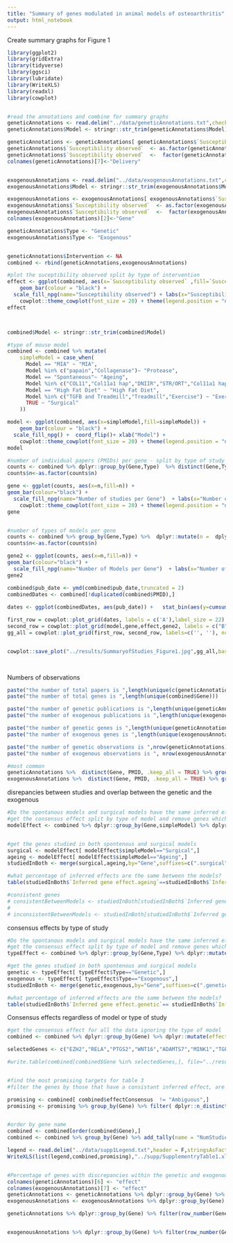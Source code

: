 ```yaml
---
title: "Summary of genes modulated in animal models of osteoarthritis"
output: html_notebook
---
```


Create summary graphs for Figure 1
```r
library(ggplot2)
library(gridExtra)
library(tidyverse)
library(ggsci)
library(lubridate)
library(WriteXLS)
library(readxl)
library(cowplot)


#read the annotations and combine for summary graphs
geneticAnnotations <- read.delim("../data/geneticAnnotations.txt",check.names = F)
geneticAnnotations$Model <- stringr::str_trim(geneticAnnotations$Model)

geneticAnnotations <- geneticAnnotations[ geneticAnnotations$`Susceptibility observed` %in% c("Protective","Detrimental","No effect"),]
geneticAnnotations$`Susceptibility observed`  <- as.factor(geneticAnnotations$`Susceptibility observed` )
geneticAnnotations$`Susceptibility observed`  <-  factor(geneticAnnotations$`Susceptibility observed` ,levels(geneticAnnotations$`Susceptibility observed` )[c(1,3,2,4)])
colnames(geneticAnnotations)[7]<-"Delivery"


exogenousAnnotations <- read.delim("../data/exogenousAnnotations.txt",check.names = F)
exogenousAnnotations$Model <- stringr::str_trim(exogenousAnnotations$Model)

exogenousAnnotations <- exogenousAnnotations[ exogenousAnnotations$`Susceptibility observed`  %in% c("Protective","Detrimental","No effect"),]
exogenousAnnotations$`Susceptibility observed`  <- as.factor(exogenousAnnotations$`Susceptibility observed` )
exogenousAnnotations$`Susceptibility observed`  <-  factor(exogenousAnnotations$`Susceptibility observed` ,levels(exogenousAnnotations$`Susceptibility observed` )[c(1,3,2,4)])
colnames(exogenousAnnotations)[2]<-"Gene"

geneticAnnotations$Type <- "Genetic"
exogenousAnnotations$Type <- "Exogenous"


geneticAnnotations$Intervention <- NA
combined <- rbind(geneticAnnotations,exogenousAnnotations)

#plot the suceptibility observed split by type of intervention
effect <- ggplot(combined, aes(x=`Susceptibility observed` ,fill=`Susceptibility observed` )) +  
    geom_bar(colour = "black") +
  scale_fill_npg(name="Susceptibility observed") + labs(x="Susceptibility observed") +
    cowplot::theme_cowplot(font_size = 20) + theme(legend.position = "none") + facet_wrap( ~ Type, ncol=1)
effect



combined$Model <- stringr::str_trim(combined$Model)

#type of mouse model
combined <- combined %>% mutate(
    simpleModel = case_when(
      Model == "MIA" ~ "MIA",
      Model %in% c("papain","Collagenase")~ "Protease",
      Model == "Spontaneous"~ "Ageing",
      Model %in% c("COL11","Col11a1 hap","DNIIR","STR/ORT","Col11a1 haploinsufficient","Dominant-negative TGFBR2","HMWTg")~ "Genetic",
      Model == "High Fat Diet" ~ "High Fat Diet",
      Model %in% c("TGFB and Treadmill","Treadmill","Exercise") ~ "Exercise",
      TRUE ~ "Surgical"
    ))

model <- ggplot(combined, aes(x=simpleModel,fill=simpleModel)) +  
    geom_bar(colour = "black") +
  scale_fill_npg() +  coord_flip()+ xlab("Model") +
    cowplot::theme_cowplot(font_size = 20) + theme(legend.position = "none") + facet_wrap( ~ Type, ncol=1)
model

#number of individual papers (PMIDs) per gene - split by type of study
counts <- combined %>% dplyr::group_by(Gene,Type)  %>% distinct(Gene,Type,PMID,.keep_all = TRUE)  %>% dplyr::count()
counts$n<-as.factor(counts$n)

gene <- ggplot(counts, aes(x=n,fill=n)) +  
geom_bar(colour="black") +
  scale_fill_npg(name="Number of studies per Gene")  + labs(x="Number of studies per Gene") +
    cowplot::theme_cowplot(font_size = 20) + theme(legend.position = "none") + facet_wrap( ~ Type, ncol=1)
gene


#number of types of models per gene
counts <- combined %>% group_by(Gene,Type) %>%  dplyr::mutate(n =  dplyr::n_distinct(simpleModel)) %>% filter(row_number(Gene) == 1)
counts$n<-as.factor(counts$n)

gene2 <- ggplot(counts, aes(x=n,fill=n)) +  
geom_bar(colour="black") +
  scale_fill_npg(name="Number of Models per Gene")  + labs(x="Number of Models per Gene") +  cowplot::theme_cowplot(font_size = 20)  + theme(legend.position = "none") + facet_wrap( ~ Type, ncol=1)
gene2

combined$pub_date <- ymd(combined$pub_date,truncated = 2)
combinedDates <- combined[!duplicated(combined$PMID),]
  
dates <- ggplot(combinedDates, aes(pub_date)) +   stat_bin(aes(y=cumsum(..count..)),geom="line") + xlab("Publication Date") + ylab("Total Studies") + cowplot::theme_cowplot(font_size = 20)

first_row = cowplot::plot_grid(dates, labels = c('A'),label_size = 22)
second_row = cowplot::plot_grid(model,gene,effect,gene2, labels = c("B","C","D","E"), nrow = 2,rel_heights = c(1,0.8),label_size = 22)
gg_all = cowplot::plot_grid(first_row, second_row, labels=c('', ''), ncol=1,align = 'v', axis = 'r',rel_heights = c(1,2))


cowplot::save_plot("../results/SummaryofStudies_Figure1.jpg",gg_all,base_width = 10,base_height = 12)

  
```

Numbers of observations
```r
paste("the number of total papers is ",length(unique(c(geneticAnnotations$PMID,exogenousAnnotations$PMID))))
paste("the number of total genes is ",length(unique(combined$Gene)))

paste("the number of genetic publications is ",length(unique(geneticAnnotations$PMID)))
paste("the number of exogenous publications is ",length(unique(exogenousAnnotations$PMID)))

paste("the number of genetic genes is ",length(unique(geneticAnnotations$Gene)))
paste("the number of exogenous genes is ",length(unique(exogenousAnnotations$Gene)))

paste("the number of genetic observations is ",nrow(geneticAnnotations))
paste("the number of exogenous observations is ", nrow(exogenousAnnotations))

#most common
geneticAnnotations %>%  distinct(Gene, PMID, .keep_all = TRUE) %>% group_by(Gene) %>% tally() %>% top_n(4,n)
exogenousAnnotations %>%  distinct(Gene, PMID, .keep_all = TRUE) %>% group_by(Gene) %>% tally() %>% top_n(4,n)


```


disrepancies between studies and overlap between the genetic and the exogenous
```r

#Do the spontanous models and surgical models have the same inferred effect generally?
#get the consensus effect split by type of model and remove genes which are ambiguous within each type of model
modelEffect <- combined %>% dplyr::group_by(Gene,simpleModel) %>% dplyr::mutate(effectConsensus =  replace(`Inferred gene effect`,  dplyr::n_distinct(`Inferred gene effect`)>1,"Ambiguous" ) )  %>%  dplyr::filter(row_number(Gene) == 1) %>% dplyr::filter(effectConsensus != "Ambiguous") %>% as.data.frame()


#get the genes studied in both spontenous and surgical models
surgical <- modelEffect[ modelEffect$simpleModel=="Surgical",]
ageing <- modelEffect[ modelEffect$simpleModel=="Ageing",]
studiedInBoth <- merge(surgical,ageing,by="Gene",suffixes=c(".surgical",".ageing"))

#what percentage of inferred effects are the same between the models?
table(studiedInBoth$`Inferred gene effect.ageing`==studiedInBoth$`Inferred gene effect.surgical`)

#consistent genes
# consistentBetweenModels <- studiedInBoth[studiedInBoth$`Inferred gene effect.ageing`==studiedInBoth$`Inferred gene effect.surgical`,]
# 
# inconsistentBetweenModels <- studiedInBoth[studiedInBoth$`Inferred gene effect.ageing`!=studiedInBoth$`Inferred gene effect.surgical`,]

```

consensus effects by type of study
```r
#Do the spontanous models and surgical models have the same inferred effect generally?
#get the consensus effect split by type of model and remove genes which are ambiguous within each type of model
typeEffect <- combined %>% dplyr::group_by(Gene,Type) %>% dplyr::mutate(effectConsensus =  replace(`Inferred gene effect`,  dplyr::n_distinct(`Inferred gene effect`)>1,"Ambiguous" ) )  %>%  dplyr::filter(row_number(Gene) == 1) %>% as.data.frame()

#get the genes studied in both spontenous and surgical models
genetic <- typeEffect[ typeEffect$Type=="Genetic",]
exogenous <- typeEffect[ typeEffect$Type=="Exogenous",]
studiedInBoth <- merge(genetic,exogenous,by="Gene",suffixes=c(".genetic",".exogenous"))

#what percentage of inferred effects are the same between the models?
table(studiedInBoth$`Inferred gene effect.genetic`== studiedInBoth$`Inferred gene effect.exogenous`)

```


Consensus effects regardless of model or type of study
```r

#get the consensus effect for all the data ignoring the type of model
combined <- combined %>% dplyr::group_by(Gene) %>% dplyr::mutate(effectConsensus =  replace(`Inferred gene effect`,  dplyr::n_distinct(`Inferred gene effect`)>1,"Ambiguous" ) ) %>% as.data.frame()

selectedGenes <- c("EZH2","RELA","PTGS2","WNT16","ADAMTS7","MINK1","TGFBR2","TLR4","CD9")

#write.table(combined[combined$Gene %in% selectedGenes,], file="../results/table1.txt", sep = "\t",row.names=F,quote = F,col.names = T)


#find the most promising targets for table 3
#filter the genes by those that have a consistant inferred effect, are studied in more than one model, in more than one paper and both genetic and exogneous evidence.

promising <- combined[ combined$effectConsensus  != "Ambiguous",]
promising <- promising %>% group_by(Gene) %>% filter( dplyr::n_distinct(Model)>1)  %>% group_by(Gene) %>% filter( dplyr::n_distinct(Type)>1) %>% group_by(Gene) %>% filter( dplyr::n_distinct(PMID)>1) %>% arrange(Gene)


#order by gene name
combined <- combined[order(combined$Gene),]
combined <- combined %>% group_by(Gene) %>% add_tally(name = "NumStudies")

legend <- read.delim("../data/supp1Legend.txt",header = F,stringsAsFactors = F)
WriteXLS(list(legend,combined,promising),"../supp/SupplementryTable1.xlsx", SheetNames = c("Legend","All Data","Promising"),AdjWidth = TRUE)


#Percentage of genes with discrepancies within the genetic and exogenous type of studies where studied more than once.
colnames(geneticAnnotations)[6] <- "effect"
colnames(exogenousAnnotations)[7] <- "effect"
geneticAnnotations <- geneticAnnotations %>% dplyr::group_by(Gene) %>% dplyr::mutate(effectConsensus =  replace(effect,  dplyr::n_distinct(effect)>1,"Ambiguous" ) ) %>% as.data.frame()
exogenousAnnotations <- exogenousAnnotations %>% dplyr::group_by(Gene) %>% dplyr::mutate(effectConsensus =  replace(effect,  dplyr::n_distinct(effect)>1,"Ambiguous" ) ) %>% as.data.frame()

geneticAnnotations %>% dplyr::group_by(Gene) %>% filter(row_number(Gene) > 1) %>% filter(row_number(Gene) == 1) %>% dplyr::group_by(effectConsensus) %>% count()


exogenousAnnotations %>% dplyr::group_by(Gene) %>% filter(row_number(Gene) > 1) %>% filter(row_number(Gene) == 1) %>% dplyr::group_by(effectConsensus) %>% count() 

```
